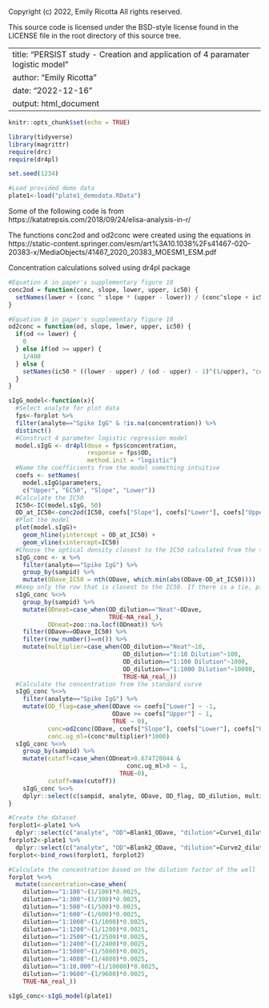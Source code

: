 Copyright (c) 2022, Emily Ricotta
All rights reserved.

This source code is licensed under the BSD-style license found in the LICENSE file in the root directory of this source tree. 

---
title: "PERSIST study - Creation and application of 4 paramater logistic model"
author: "Emily Ricotta"
date: "2022-12-16"
output: html_document
---

```r
knitr::opts_chunk$set(echo = TRUE)

library(tidyverse)
library(magrittr)
require(drc)
require(dr4pl)

set.seed(1234)
```

```r
#Load provided demo data
plate1<-load("plate1_demodata.RData")
```

Some of the following code is from https://katatrepsis.com/2018/09/24/elisa-analysis-in-r/

The functions conc2od and od2conc were created using the equations in https://static-content.springer.com/esm/art%3A10.1038%2Fs41467-020-20383-x/MediaObjects/41467_2020_20383_MOESM1_ESM.pdf

Concentration calculations solved using dr4pl package

```r
#Equation A in paper's supplementary figure 10
conc2od = function(conc, slope, lower, upper, ic50) {
  setNames(lower + (conc ^ slope * (upper - lower)) / (conc^slope + ic50 ^ slope), "OD")
}

#Equation B in paper's supplementary figure 10
od2conc = function(od, slope, lower, upper, ic50) {
  if(od <= lower) {
    0
  } else if(od >= upper) {
    1/400
  } else {
    setNames(ic50 * ((lower - upper) / (od - upper) - 1)^(1/upper), "conc")
  }
}
```

```r
sIgG_model<-function(x){
  #Select analyte for plot data
  fps<-forplot %>%
  filter(analyte=="Spike IgG" & !is.na(concentration)) %>%
  distinct()
  #Construct 4 parameter logistic regression model 
  model.sIgG <- dr4pl(dose = fps$concentration,
                      response = fps$OD,
                      method.init = "logistic")
  #Name the coefficients from the model something intuitive
  coefs <- setNames(
    model.sIgG$parameters,
    c("Upper", "EC50", "Slope", "Lower"))
  #Calculate the IC50
  IC50<-IC(model.sIgG, 50)    
  OD_at_IC50<-conc2od(IC50, coefs["Slope"], coefs["Lower"], coefs["Upper"], coefs["EC50"])
  #Plot the model
  plot(model.sIgG)+
    geom_hline(yintercept = OD_at_IC50) +
    geom_vline(xintercept=IC50)
  #Choose the optical density closest to the IC50 calculated from the standard curve
  sIgG_conc <- x %>%
    filter(analyte=="Spike IgG") %>%
    group_by(sampid) %>%
    mutate(ODave_IC50 = nth(ODave, which.min(abs(ODave-OD_at_IC50))))
  #Keep only the row that is closest to the IC50. If there is a tie, pick the highest dilution
  sIgG_conc %<>%
    group_by(sampid) %>%
    mutate(ODneat=case_when(OD_dilution=="Neat"~ODave,
                            TRUE~NA_real_),
           ODneat=zoo::na.locf(ODneat)) %>%
    filter(ODave==ODave_IC50) %>%
    filter(row_number()==n()) %>%
    mutate(multiplier=case_when(OD_dilution=="Neat"~10,
                                OD_dilution=="1:10 Dilution"~100,
                                OD_dilution=="1:100 Dilution"~1000,
                                OD_dilution=="1:1000 Dilution"~10000,
                                TRUE~NA_real_))
  #Calculate the concentration from the standard curve
  sIgG_conc %<>%
    filter(analyte=="Spike IgG") %>%
    mutate(OD_flag=case_when(ODave <= coefs["Lower"] ~ -1,
                             ODave >= coefs["Upper"] ~ 1,
                             TRUE ~ 0),
           conc=od2conc(ODave, coefs["Slope"], coefs["Lower"], coefs["Upper"], coefs["EC50"]),
           conc.ug_ml=(conc*multiplier)*1000)
  sIgG_conc %<>%
    group_by(sampid) %>%
    mutate(cutoff=case_when(ODneat>0.674720844 &
                                 conc.ug_ml>0 ~ 1,
                               TRUE~0),
           cutoff=max(cutoff))
    sIgG_conc %<>%
    dplyr::select(c(sampid, analyte, ODave, OD_flag, OD_dilution, multiplier, conc, conc.ug_ml, cutoff))
}
```

```r
#Create the dataset
forplot1<-plate1 %>%
  dplyr::select(c("analyte", "OD"=Blank1_ODave, "dilution"=Curve1_dilution))
forplot2<-plate1 %>%
  dplyr::select(c("analyte", "OD"=Blank2_ODave, "dilution"=Curve2_dilution))
forplot<-bind_rows(forplot1, forplot2)

#Calculate the concentration based on the dilution factor of the well
forplot %<>%
  mutate(concentration=case_when(
    dilution=="1:100"~(1/100)*0.0025,
    dilution=="1:300"~(1/300)*0.0025,
    dilution=="1:500"~(1/500)*0.0025,
    dilution=="1:600"~(1/600)*0.0025,
    dilution=="1:1000"~(1/1000)*0.0025,
    dilution=="1:1200"~(1/1200)*0.0025,
    dilution=="1:2500"~(1/2500)*0.0025,
    dilution=="1:2400"~(1/2400)*0.0025,
    dilution=="1:5000"~(1/5000)*0.0025,
    dilution=="1:4800"~(1/4800)*0.0025,
    dilution=="1:10,000"~(1/10000)*0.0025,
    dilution=="1:9600"~(1/9600)*0.0025,
    TRUE~NA_real_))

sIgG_conc<-sIgG_model(plate1)

```

